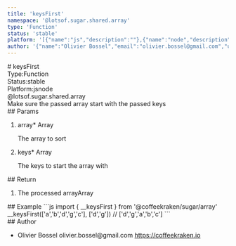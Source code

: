 ```yaml
---
title: 'keysFirst'
namespace: '@lotsof.sugar.shared.array'
type: 'Function'
status: 'stable'
platform: '[{"name":"js","description":""},{"name":"node","description":""}]'
author: '{"name":"Olivier Bossel","email":"olivier.bossel@gmail.com","url":"https://coffeekraken.io"}'
---
```

<div class="docmap-mdx">
# keysFirst
<div class="_metas">
<div class="_type"><span class="_type-label">Type:</span><span class="_type-value">Function</span></div>
<div class="_status"><span class="_status-label">Status:</span><span class="_status-value -stable">stable</span></div>
<div class="_platform"><span class="_platform-label">Platform:</span><span class="_platform-value">js</span><span class="_platform-value">node</span></div>
</div>
<div class="_namespace">@lotsof.sugar.shared.array</div>
<div class="_description">
Make sure the passed array start with the passed keys
</div>
<div class="_params">
## Params
<ol class="_list">
<li class="_item">
<span class="_name">array<span class="_required">*</span></span><span class="_default"></span> <span class="_type">Array</span>
<p class="_description">The array to sort</p>
</li>
<li class="_item">
<span class="_name">keys<span class="_required">*</span></span><span class="_default"></span> <span class="_type">Array</span>
<p class="_description">The keys to start the array with</p>
</li>
</ol>
</div>
<div class="_return">
## Return
<ol class="_list">
<li class="_item">
<span class="_description">The processed array</span><span class="_default"></span><span class="_type">Array</span>
</li>
</ol>
</div>
<div class="_examples">
## Example
```js
import { __keysFirst } from '@coffeekraken/sugar/array'
__keysFirst(['a','b','d','g','c'], ['d','g'])
// ['d','g','a','b','c']
```
</div>
<div class="_author">
## Author
<ul class="_list">
<li class="_item">
<span class="_name">Olivier Bossel</span>
<span class="_email">olivier.bossel@gmail.com</span>
<a href="https://coffeekraken.io" target="_blank" class="_url">https://coffeekraken.io</a>
</li>
</ul>
</div>
</div>